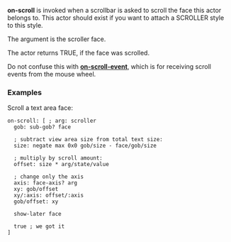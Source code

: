 '''on-scroll''' is invoked when a scrollbar is asked to scroll the face this actor belongs to. This actor should exist if you want to attach a SCROLLER style to this style.

The argument is the scroller face.

The actor returns TRUE, if the face was scrolled.

Do not confuse this with '''[[The Face Object Field - Actors - on-scroll-event|on-scroll-event]]''', which is for receiving scroll events from the mouse wheel.

===Examples===

Scroll a text area face:

 on-scroll: [ ; arg: scroller
   gob: sub-gob? face
   
   ; subtract view area size from total text size:
   size: negate max 0x0 gob/size - face/gob/size
   
   ; multiply by scroll amount:
   offset: size * arg/state/value
   
   ; change only the axis
   axis: face-axis? arg
   xy: gob/offset
   xy/:axis: offset/:axis
   gob/offset: xy
   
   show-later face
   
   true ; we got it
 ]